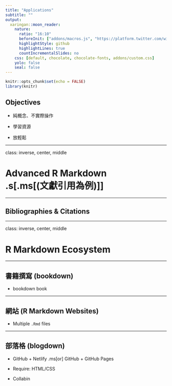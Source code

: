 ```yaml
---
title: "Applications"
subtitle: ""
output:
  xaringan::moon_reader:
    nature:
      ratio: "16:10"
      beforeInit: ["addons/macros.js", "https://platform.twitter.com/widgets.js"]
      highlightStyle: github
      highlightLines: true
      countIncrementalSlides: no
    css: [default, chocolate, chocolate-fonts, addons/custom.css]
    yolo: false
    seal: false 
---
```


```r
knitr::opts_chunk$set(echo = FALSE)
library(knitr)
```


## Objectives

- 純概念、不實際操作

- 學習資源

- 放輕鬆


---

class: inverse, center, middle

# Advanced R Markdown <br>.s[.ms[(文獻引用為例)]]

---

## Bibliographies & Citations

---

class: inverse, center, middle

# R Markdown Ecosystem

---

## 書籍撰寫 (bookdown)

- bookdown book

---

## 網站 (R Markdown Websites)

- Multiple `.Rmd` files


---

## 部落格 (blogdown)

- GitHub + Netlify .ms[or] GitHub + GitHub Pages

- Require: HTML/CSS

- Collabin